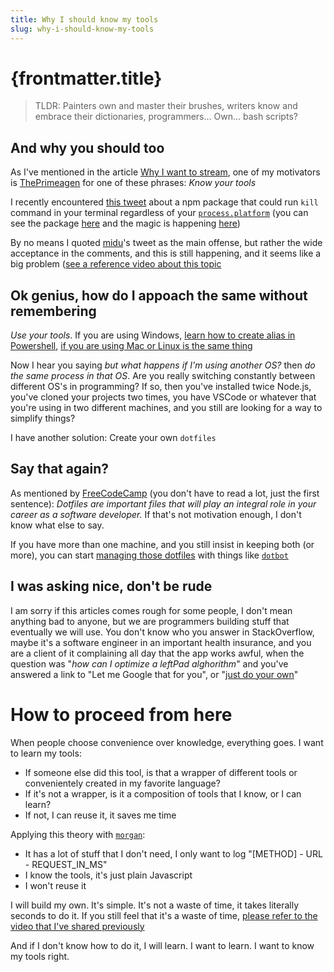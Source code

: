 ```yaml
---
title: Why I should know my tools
slug: why-i-should-know-my-tools
---
```



# {frontmatter.title}

> TLDR: Painters own and master their brushes, writers know and embrace their dictionaries, programmers... Own... bash scripts?

## And why you should too

As I've mentioned in the article [Why I want to stream](/articles/why-i-want-to-stream), one of my motivators is [ThePrimeagen](https://www.twitch.tv/theprimeagen) for one of these phrases: _Know your tools_

I recently encountered [this tweet](https://twitter.com/midudev/status/1653702971652296706) about a npm package that could run `kill` command in your terminal regardless of your [`process.platform`](https://nodejs.org/api/process.html#processplatform) (you can see the package [here](https://www.npmjs.com/package/kill-port) and the magic is happening [here](https://github.com/tiaanduplessis/kill-port/blob/master/index.js))

By no means I quoted [midu](https://twitter.com/midudev)'s tweet as the main offense, but rather the wide acceptance in the comments, and this is still happening, and it seems like a big problem ([see a reference video about this topic](https://www.youtube.com/watch?v=NmHUjxKpD90)

## Ok genius, how do I appoach the same without remembering

_Use your tools_. If you are using Windows, [learn how to create alias in Powershell](https://stackoverflow.com/questions/24914589/how-to-create-permanent-powershell-aliases), [if you are using Mac or Linux is the same thing](https://askubuntu.com/questions/17536/how-do-i-create-a-permanent-bash-alias)

Now I hear you saying _but what happens if I'm using another OS?_ then *do the same process in that OS*. Are you really switching constantly between different OS's in programming? If so, then you've installed twice Node.js, you've cloned your projects two times, you have VSCode or whatever that you're using in two different machines, and you still are looking for a way to simplify things?

I have another solution: Create your own `dotfiles`

## Say that again?

As mentioned by [FreeCodeCamp](https://www.freecodecamp.org/news/dotfiles-what-is-a-dot-file-and-how-to-create-it-in-mac-and-linux/) (you don't have to read a lot, just the first sentence): _Dotfiles are important files that will play an integral role in your career as a software developer._ If that's not motivation enough, I don't know what else to say.

If you have more than one machine, and you still insist in keeping both (or more), you can start [managing those dotfiles](https://www.anishathalye.com/2014/08/03/managing-your-dotfiles/) with things like [`dotbot`](https://github.com/anishathalye/dotbot)

## I was asking nice, don't be rude

I am sorry if this articles comes rough for some people, I don't mean anything bad to anyone, but we are programmers building stuff that eventually we will use. You don't know who you answer in StackOverflow, maybe it's a software engineer in an important health insurance, and you are a client of it complaining all day that the app works awful, when the question was "_how can I optimize a leftPad alghorithm_" and you've answered a link to "Let me Google that for you", or "[just do your own](https://twitter.com/search?q=leftpad&src=typed_query)"

# How to proceed from here

When people choose convenience over knowledge, everything goes. I want to learn my tools:
- If someone else did this tool, is that a wrapper of different tools or convenientely created in my favorite language?
- If it's not a wrapper, is it a composition of tools that I know, or I can learn?
- If not, I can reuse it, it saves me time

Applying this theory with [`morgan`](https://github.com/expressjs/morgan):
- It has a lot of stuff that I don't need, I only want to log "[METHOD] - URL - REQUEST_IN_MS"
- I know the tools, it's just plain Javascript
- I won't reuse it

I will build my own. It's simple. It's not a waste of time, it takes literally seconds to do it. If you still feel that it's a waste of time, [please refer to the video that I've shared previously](https://www.youtube.com/watch?v=NmHUjxKpD90)

And if I don't know how to do it, I will learn. I want to learn. I want to know my tools right.
